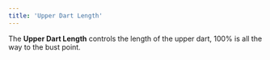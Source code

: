 ```yaml
---
title: 'Upper Dart Length'
---
```


The **Upper Dart Length** controls the length of the upper dart, 100% is all
the way to the bust point.
